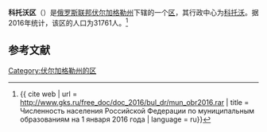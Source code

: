 {{Infobox Settlement
| official_name = 科托沃区
| native_name = Котовский район
| image_flag =   
| image_shield =   
| image_map =  Volgogradskaya_oblast_Kotovsky_rayon.png 
| settlement_type = [[区_(苏联)|区]]
| subdivision_type = [[国家|国家]]
| subdivision_type1 = [[州_(俄罗斯)|州]]
| subdivision_name = {{RUS}}
| subdivision_name1 = [[伏尔加格勒州|伏尔加格勒州]]
| seat_type = 行政中心
| seat = [[科托沃|科托沃]]
| population_as_of=2016
| population_footnotes = <ref name=stat />
| population_total = 31761
| timezone = [[莫斯科时间|MSK]]
| utc_offset = +3
}}
'''科托沃区'''（{{lang-ru|Котовский район}}）是[[俄罗斯联邦|俄罗斯联邦]][[伏尔加格勒州|伏尔加格勒州]]下辖的一个[[区_(苏联)|区]]，其行政中心为[[科托沃|科托沃]]。据2016年统计，该区的人口为31761人。<ref name=stat>{{ cite web | url = http://www.gks.ru/free_doc/doc_2016/bul_dr/mun_obr2016.rar | title = Численность населения Российской Федерации по муниципальным образованиям на 1 января 2016 года | language = ru}}</ref>

== 参考文献 ==
{{reflist}}

{{Russia-stub}}

[[Category:伏尔加格勒州的区|Category:伏尔加格勒州的区]]
